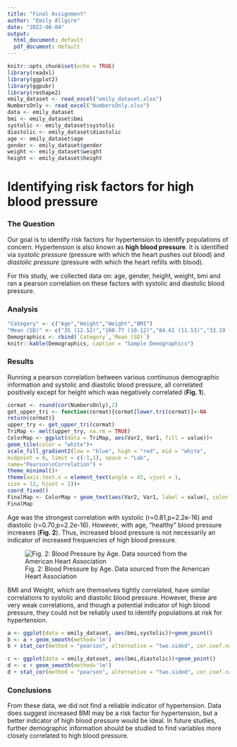 ---
title: "Final Assignment"
author: "Emily Allgire"
date: "2022-08-04"
output:
  html_document: default
  pdf_document: default
---

```{r setup, include=FALSE}
knitr::opts_chunk$set(echo = TRUE)
library(readxl)
library(ggplot2)
library(ggpubr)
library(reshape2)
emily_dataset <- read_excel("emily_dataset.xlsx")
NumbersOnly <- read_excel("NumbersOnly.xlsx")
data <- emily_dataset
bmi <- emily_dataset$bmi
systolic <- emily_dataset$systolic
diastolic <- emily_dataset$diastolic
age <- emily_dataset$age
gender <- emily_dataset$gender
weight <- emily_dataset$weight
height <- emily_dataset$height
```

# Identifying risk factors for high blood pressure

### The Question

Our goal is to identify risk factors for hypertension to identify populations of concern. Hypertension is also known as **high blood pressure**. It is identified via *systolic pressure* (pressure with which the heart pushes out blood) and *diastolic pressure* (pressure with which the heart refills with blood).

For this study, we collected data on: age, gender, height, weight, bmi and ran a pearson correlation on these factors with systolic and diastolic blood pressure.

### Analysis

```{r demographics, echo=FALSE}
"Category" <- c("Age","Height","Weight","BMI")
"Mean (SD)" <- c("35 (12.52)","160.77 (10.12)","84.61 (11.53)","33.19 (6.47)")
Demographics <- rbind(`Category`,`Mean (SD)`)
knitr::kable(Demographics, caption = "Sample Demographics")
```

### Results

Running a pearson correlation between various continuous demographic information and systolic and diastolic blood pressure, all correlated positively except for height which was negatively correlated (**Fig. 1**).

```{r cormap, fig.cap = "Fig. 1: Correlation matrix representing data from sample",echo=FALSE}
cormat <- round(cor(NumbersOnly),2)
get_upper_tri <- function(cormat){cormat[lower.tri(cormat)]<-NA
return(cormat)}
upper_try <- get_upper_tri(cormat)
TriMap <- melt(upper_try, na.rm = TRUE)
ColorMap <- ggplot(data = TriMap, aes(Var2, Var1, fill = value))+
geom_tile(color = "white")+
scale_fill_gradient2(low = "blue", high = "red", mid = "white",
midpoint = 0, limit = c(-1,1), space = "Lab",
name="Pearson\nCorrelation") +
theme_minimal()+
theme(axis.text.x = element_text(angle = 45, vjust = 1,
size = 12, hjust = 1))+
coord_fixed()
FinalMap <- ColorMap + geom_text(aes(Var2, Var1, label = value), color = "black", size = 4)
FinalMap
```

Age was the strongest correlation with systolic (r=0.81,p=2.2e-16) and diastolic (r=0.70,p=2.2e-16). However, with age, "healthy" blood pressure increases (**Fig. 2**). Thus, increased blood pressure is not necessarily an indicator of increased frequencies of high blood pressure.

![Fig. 2: Blood Pressure by Age. Data sourced from the American Heart Association](https://image.shutterstock.com/image-vector/blood-pressure-chart-by-age-260nw-1384054106.jpg)

BMI and Weight, which are themselves tightly correlated, have similar correlations to systolic and diastolic blood pressure. However, these are very weak correlations, and though a potential indicator of high blood pressure, they could not be reliably used to identify populations at risk for hypertension.

```{r data, fig.cap= "Fig. 3: Dot plot representing correlation between BMI and systolic blood pressure", echo=FALSE, message=FALSE}
a <- ggplot(data = emily_dataset, aes(bmi,systolic))+geom_point()
b <- a + geom_smooth(method='lm')
b + stat_cor(method = "pearson", alternative = "two.sided", cor.coef.name = "R",label.x.npc = 0.80, label.y.npc = 0.97)
```

```{r diastolic, fig.cap= "Fig. 4: Dot plot representing correlation between BMI and diastolic blood pressure",echo=FALSE, message=FALSE}
c <- ggplot(data = emily_dataset, aes(bmi,diastolic))+geom_point()
d <- c + geom_smooth(method='lm')
d + stat_cor(method = "pearson", alternative = "two.sided", cor.coef.name = "R",label.x.npc = 0.80, label.y.npc = 0.97)
```

### Conclusions

From these data, we did not find a reliable indicator of hypertension. Data does suggest increased BMI may be a risk factor for hypertension, but a better indicator of high blood pressure would be ideal. In future studies, further demographic information should be studied to find variables more closely correlated to high blood pressure.
